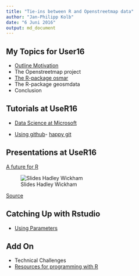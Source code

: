 ```yaml
---
title: "Tie-ins between R and Openstreetmap data"
author: "Jan-Philipp Kolb"
date: "6 Juni 2016"
output: md_document
---
```



## My Topics for User16

- [Outline Motivation](https://github.com/Japhilko/UseR16/blob/master/slides/A_Intro.Rmd)
- The Openstreetmap project
- [The R-package osmar](https://github.com/Japhilko/UseR16/blob/master/slides/C_osmar.md)
- The R-package geosmdata
- Conclusion


## Tutorials at UseR16

- [Data Science at Microsoft](https://azure.microsoft.com/en-us/documentation/articles/machine-learning-data-science-provision-vm/)

- [Using github](http://user2016.org/tutorials/01.html)- [happy git](http://happygitwithr.com/workshops.html#user-2016-stanford)



## Presentations at UseR16

[A future for R](http://www.r-bloggers.com/a-future-for-r-slides-from-user-2016/)



![Slides Hadley Wickham](figure/HadleySlide.jpg)

[Source](http://varianceexplained.org/files/DavidRobinsonBroomUseR2016.pdf)

## Catching Up with Rstudio

- [Using Parameters](http://rmarkdown.rstudio.com/developer_parameterized_reports.html)

## Add On 

- Technical Challenges
- [Resources for programming with R](http://www.r-bloggers.com/my-main-resources-for-r-programming/)
